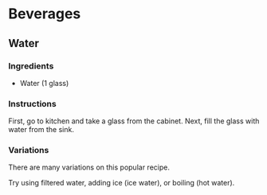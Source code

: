 # Beverages {-}

## Water {-}

### Ingredients {-}

* Water (1 glass)

### Instructions {-}

First, go to kitchen and take a glass from the cabinet. Next, fill the glass with water from the sink.

### Variations {-}

There are many variations on this popular recipe.

Try using filtered water, adding ice (ice water), or boiling (hot water).
